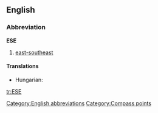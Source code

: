 ==English==

===Abbreviation===
'''ESE'''

# [[east-southeast]]

====Translations====
{{trans-top|east-southeast}}
* Hungarian: {{t-|hu|KDK}}
{{trans-mid}}
{{trans-bottom}}

[[Category:English abbreviations]]
[[Category:Compass points]]

[[tr:ESE]]